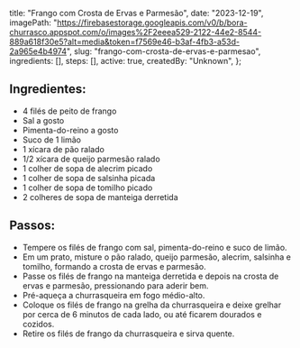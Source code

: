   title: "Frango com Crosta de Ervas e Parmesão",
  date: "2023-12-19",
  imagePath: "https://firebasestorage.googleapis.com/v0/b/bora-churrasco.appspot.com/o/images%2F2eeea529-2122-44e2-8544-889a618f30e5?alt=media&token=f7569e46-b3af-4fb3-a53d-2a965e4b4974",
  slug: "frango-com-crosta-de-ervas-e-parmesao",
  ingredients: [],
  steps: [],
  active: true,
  createdBy: "Unknown",
};

## Ingredientes:

* 4 filés de peito de frango
* Sal a gosto
* Pimenta-do-reino a gosto
* Suco de 1 limão
* 1 xícara de pão ralado
* 1/2 xícara de queijo parmesão ralado
* 1 colher de sopa de alecrim picado
* 1 colher de sopa de salsinha picada
* 1 colher de sopa de tomilho picado
* 2 colheres de sopa de manteiga derretida

## Passos:

* Tempere os filés de frango com sal, pimenta-do-reino e suco de limão.
* Em um prato, misture o pão ralado, queijo parmesão, alecrim, salsinha e tomilho, formando a crosta de ervas e parmesão.
* Passe os filés de frango na manteiga derretida e depois na crosta de ervas e parmesão, pressionando para aderir bem.
* Pré-aqueça a churrasqueira em fogo médio-alto.
* Coloque os filés de frango na grelha da churrasqueira e deixe grelhar por cerca de 6 minutos de cada lado, ou até ficarem dourados e cozidos.
* Retire os filés de frango da churrasqueira e sirva quente.
